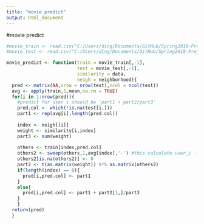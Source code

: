```yaml
---
title: "movie predict"
output: html_document
---
```


#movie predict
```r
#movie_train <- read.csv("C:/Users/ding/Documents/GitHub/Spring2018-Project4-grp7/data/movie_train.csv")
#movie_test <- read.csv("C:/Users/ding/Documents/GitHub/Spring2018-Project4-grp7/data/movie_test.csv")

movie_predict <- function(train = movie_train[,-1],
                          test = movie_test[,-1],
                          similarity = data,
                          neigh = neighborhood){
  pred <- matrix(NA,nrow = nrow(test),ncol = ncol(test))
  avg <- apply(train,1,mean,na.rm = TRUE)
  for(i in 1:nrow(pred)){
    #predict for user i should be 'part1 + part2/part3'
    pred.col <- which(!is.na(test[i,]))
    part1 <- rep(avg[i],length(pred.col))
  
    index <- neigh[[i]]
    weight <- similarity[i,index]
    part3 <- sum(weight)
  
    others <- train[index,pred.col]
    others2 <- sweep(others,1,avg[index],'-') #this calculate user_i - his owen mean
    others2[is.na(others2)] <- 0
    part2 <- t(as.matrix(weight)) %*% as.matrix(others2)
    if(length(index) == 0){
      pred[i,pred.col] <- part1
    }
    else{
      pred[i,pred.col] <- part1 + part2[1,]/part3
    }
    }
  return(pred)
  }
```

